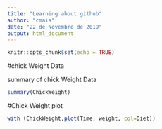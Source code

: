 ```yaml
---
title: "Learning about github"
author: "cmaia"
date: "22 de Novembro de 2019"
output: html_document
---
```


```r
knitr::opts_chunk$set(echo = TRUE)
```

#chick Weight Data

summary of chick Weight Data

```r
summary(ChickWeight)
```

#Chick Weight plot

```r
with (ChickWeight,plot(Time, weight, col=Diet))

```

